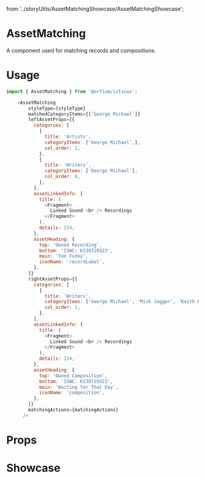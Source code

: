 
  from '../storyUtils/AssetMatchingShowcase/AssetMatchingShowcase';

<Meta title="Design System/Asset Matching"/>

# AssetMatching

A component used for matching records and compositions.

# Usage

```js
import { AssetMatching } from '@orfium/ictinus';

    <AssetMatching
        styleType={styleType}
        matchedCategoryItems={['George Michael']}
        leftAssetProps={{
          categories: [
            {
              title: 'Artists',
              categoryItems: ['George Michael',],
              col_order: 1,
            },
            {
              title: 'Writers',
              categoryItems: ['George Michael'],
              col_order: 0,
            },
          ],
          assetLinkedInfo: {
            title: (
              <Fragment>
                Linked Sound <br /> Recordings
              </Fragment>
            ),
            details: 234,
          },
          assetHeading: {
            top: 'Owned Recording',
            bottom: 'ISWC: KS39729323',
            main: 'Too Funky',
            iconName: 'recordLabel',
          },
        }}
        rightAssetProps={{
          categories: [
            {
              title: 'Writers',
              categoryItems: ['George Michael', 'Mick Jagger', 'Keith Richards'],
              col_order: 1,
            },
          ],
          assetLinkedInfo: {
            title: (
              <Fragment>
                Linked Sound <br /> Recordings
              </Fragment>
            ),
            details: 234,
          },
          assetHeading: {
            top: 'Owned Composition',
            bottom: 'ISWC: KS39729323',
            main: 'Waiting for That Day',
            iconName: 'composition',
          },
        }}
        matchingActions={matchingActions}
      />
```

# Props

<Props of={AssetMatching}/>

# Showcase

<Preview>
  <Story name="AssetMatching" parameters={{ decorators: [withKnobs] }}>
    <AssetMatchingShowcase styleType={select('styleType',['filled', 'outlined', 'elevated'], 'outlined')} showCustomContent={boolean('showCustomContent', false)} />
  </Story>
</Preview>
